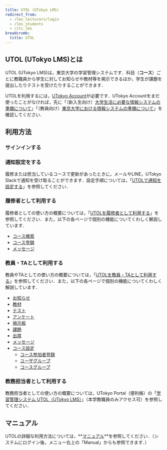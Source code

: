 ```yaml
---
title: UTOL (UTokyo LMS)
redirect_from:
  - /lms_lecturers/login
  - /lms_students
  - /itc_lms
breadcrumb:
  title: UTOL
---
```



## UTOL (UTokyo LMS)とは
UTOL (UTokyo LMS)は，東京大学の学習管理システムです．科目（**コース**）ごとに教職員から学生に対してお知らせや教材等を掲示できるほか，学生が課題を提出したりテストを受けたりすることができます．

UTOLを利用するには，[UTokyo Account](/utokyo_account/)が必要です．UTokyo Accountをまだ使ったことがなければ，先に「（新入生向け）[大学生活に必要な情報システムの準備について](/oc/)」「（教員向け）[東京大学における情報システムの準備について](/faculty_members/)」を確認してください．

## 利用方法

### サインインする

<Login />

### 通知設定をする

履修または担当しているコースで更新があったときに，メールやLINE，UTokyo Slackで通知を受け取ることができます．設定手順については，「[UTOLで通知を設定する](notification/)」を参照してください．

### 履修者として利用する

履修者としての使い方の概要については，「[UTOLを履修者として利用する](students/)」を参照してください．また，以下の各ページで個別の機能についてくわしく解説しています．

- [コース検索](students/course_search/)
- [コース登録](students/course_registration/)
- [メッセージ](students/messages/)

### 教員・TAとして利用する

教員やTAとしての使い方の概要については，「[UTOLを教員・TAとして利用する](lecturers/)」を参照してください．また，以下の各ページで個別の機能についてくわしく解説しています．

- [お知らせ](lecturers/information/)
- [教材](lecturers/materials/)
- [テスト](lecturers/quizzes/)
- [アンケート](lecturers/surveys/)
- [掲示板](lecturers/forums/)
- [課題](lecturers/assignments/)
- [出席](lecturers/attendances/)
- [メッセージ](lecturers/messages/)
- [コース設定](lecturers/settings/)
  - [コース参加者登録](lecturers/settings/course_participants/)
  - [ユーザグループ](lecturers/settings/user_groups/)
  - [コースグループ](lecturers/settings/course_group/)

### 教務担当者として利用する

教務担当者としての使い方の概要については，UTokyo Portal（便利帳）の「[学習管理システム UTOL（UTokyo LMS）](https://univtokyo.sharepoint.com/sites/utokyoportal/wiki/d/UTOL.aspx)」（本学教職員のみアクセス可）を参照してください．

## マニュアル

UTOLの詳細な利用方法については，**[マニュアル](https://utol.ecc.u-tokyo.ac.jp/common/support/manual)**を参照してください．（システムにログイン後，メニュー右上の「Manual」からも参照できます．）
